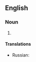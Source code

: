 ==English==

===Noun===
{{en-plural noun|head=[[boy]]s [[and]] [[their]] [[toy]]s}}

# {{lb|en|idiomatic}} {{non-gloss definition|Used to evoke the idea that adult men sometimes dote excessively on machines, [[automobile]]s, and gadgets in a childish manner.}}

====Translations====
{{trans-top|adult men sometimes dote excessively on machines, automobiles, and gadgets in a childish manner}}
{{trans-mid}}
* Russian: {{t|ru|ма́льчики и их игру́шки}}
{{trans-bottom}}